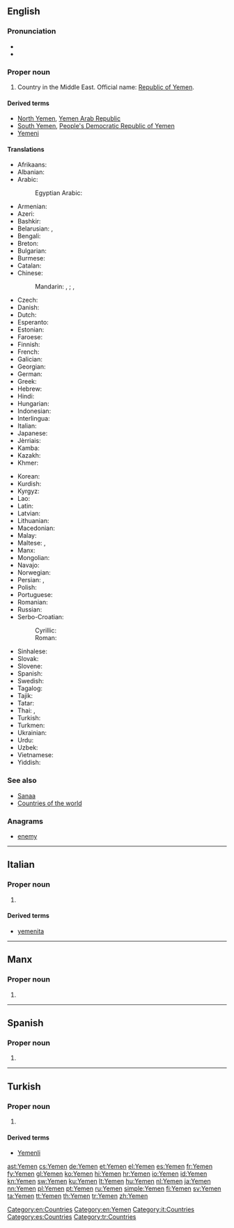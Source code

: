 {{also|Ýemen|Yémen|Yəmən}}
==English==
{{wikipedia}}

===Pronunciation===
* {{audio|En-us-Yemen.ogg|Audio (US)}}
* {{rhymes|ɛmən}}

===Proper noun===
{{en-proper noun}}

# Country in the Middle East. Official name: [[Republic of Yemen]].

====Derived terms====
* [[North Yemen]], [[Yemen Arab Republic]]
* [[South Yemen]], [[People's Democratic Republic of Yemen]]
* [[Yemeni]]

====Translations====
{{trans-top|Republic of Yemen}}
* Afrikaans: {{t|af|Jemen}}
* Albanian: {{t|sq|Jemeni}}
* Arabic: {{t|ar|اليمن|m|f|tr=al-yáman}}
*: Egyptian Arabic: {{t|arz|اليمن|f|tr=el yaman|sc=Arab}}
* Armenian: {{t|hy|Եմեն|tr=Emen}}
* Azeri: {{t|az|Yəmən}}
* Bashkir: {{t|ba|Йәмән|tr=Yəmən|sc=Cyrl}}
* Belarusian: {{t|be|Емен|m|tr=Jémen|sc=Cyrl}}, {{t|be|Емэн|m|tr=Jémen|sc=Cyrl}}
* Bengali: {{t|bn|ইয়েমেন|tr=iẏemen|sc=Beng}}
* Breton: {{t|br|Yemen}}
* Bulgarian: {{t|bg|Йемен|m|tr=Jémen}}
* Burmese: {{t|my|ယီမင္|tr=yimĩ|sc=Mymr}}
* Catalan: {{t+|ca|Iemen|m}}
* Chinese:
*: Mandarin: {{t|cmn|也門|sc=Hani}}, {{t|cmn|也门|tr=Yěmén|sc=Hani}}; {{qualifier|Taiwan}} {{t|cmn|葉門|sc=Hani}}, {{t|cmn|叶门|tr=Yèmén|sc=Hani}}
* Czech: {{t+|cs|Jemen|m}}
* Danish: {{t|da|Yemen}}
* Dutch: {{t+|nl|Jemen}}
* Esperanto: {{t|eo|Jemeno}}
* Estonian: {{t+|et|Jeemen}}
* Faroese: {{t|fo|Jemen|n}}
* Finnish: {{t+|fi|Jemen}}
* French: {{t+|fr|Yémen|m}}
* Galician: {{t+|gl|Iemen|m}}
* Georgian: {{t|ka|იემენი|tr=iemeni|sc=Geor}}
* German: {{t+|de|Jemen|n}}
* Greek: {{t+|el|Υεμένη|f|tr=Yeméni}}
* Hebrew: {{t|he|תימן|f|tr=teman}}
* Hindi: {{t+|hi|यमन|tr=yaman}}
* Hungarian: {{t+|hu|Jemen}}
* Indonesian: {{t|id|Yaman}}
* Interlingua: {{t|ia|Yemen}}
* Italian: {{t|it|Yemen|m}}
* Japanese: {{t|ja|イエメン|tr=Iemen}}
* Jèrriais: {{t|roa-jer|Yemen|m}}
* Kamba: {{t|kam|Yemen}}
* Kazakh: {{t|kk|Йемен|tr=Yemen|sc=Cyrl}}
* Khmer: {{t|km|យេមែន|tr=yeimɛɛn|sc=Khmr}}
{{trans-mid}}
* Korean: {{t+|ko|예멘|tr=Yemen|sc=Hang}}
* Kurdish: {{t+|ku|Yemen}}
* Kyrgyz: {{t|ky|Йемен|tr=Yemen|sc=Cyrl}}
* Lao: {{t|lo|ເຢເມັນ|tr=yēmen|sc=Laoo}}
* Latin: {{t|la|Iemenia}}
* Latvian: {{t+|lv|Jemena}}
* Lithuanian: {{t+|lt|Jemenas|m}}
* Macedonian: {{t+|mk|Јемен|m|tr=Jémen}}
* Malay: {{t|ms|Yaman}}
* Maltese: {{t|mt|Jemen}}, {{t|mt|Jemen}}
* Manx: {{t|gv|Yeamen|f|alt=Yn Yeamen}}
* Mongolian: {{t|mn|Йемен|tr=Jemen|sc=Cyrl}}
* Navajo: {{t|nv|Shádiʼááhjí Ásáí bikéyah}}
* Norwegian: {{t+|no|Jemen}}
* Persian: {{t+|fa|یمن|tr=Yaman}}, {{t+|fa|هاماوران|tr=Hâmâvarân|sc=fa-Arab}}
* Polish: {{t+|pl|Jemen|m}}
* Portuguese: {{t+|pt|Iémen|m}}
* Romanian: {{t|ro|Yemen|n}}
* Russian: {{t+|ru|Йемен|m|tr=Jémen}}
* Serbo-Croatian:
*: Cyrillic: {{t|sh|Јемен|m}}
*: Roman: {{t|sh|Jemen|m}}
* Sinhalese: {{t|si|යේමනය|tr=yēmanaya|sc=Sinh}}
* Slovak: {{t|sk|Jemen|m}}
* Slovene: {{t|sl|Jémen|m}}
* Spanish: {{t+|es|Yemen|m}}
* Swedish: {{t+|sv|Jemen}}
* Tagalog: {{t|tl|Yemen}}
* Tajik: {{t|tg|Яман|tr=Yaman|sc=Cyrl}}
* Tatar: {{t|tt|Йәмән|tr=Yämän|sc=Cyrl}}
* Thai: {{t|th|ประเทศเยเมน|tr=bprà-tâyt yay-mayn}}, {{t+|th|เยเมน|tr=yaymayn|sc=Thai}}
* Turkish: {{t+|tr|Yemen}}
* Turkmen: {{t|tk|Ýemen}}
* Ukrainian: {{t+|uk|Ємен|m|tr=Jémen}}
* Urdu: {{t|ur|یمن|tr=yaman}}
* Uzbek: {{t+|uz|Yaman}}
* Vietnamese: {{t|vi|Yemen}}
* Yiddish: {{t|yi|תימן|tr=teyman|sc=Hebr}}
{{trans-bottom}}

===See also===
* [[Sanaa]]
* [[Appendix:Countries of the world|Countries of the world]]

===Anagrams===
* [[enemy#English|enemy]]

[[Category:en:Countries]]
[[Category:en:Yemen]]

----

==Italian==
{{wikipedia|lang=it}}

===Proper noun===
{{it-proper noun|m}}

# {{l|en|Yemen}}

====Derived terms====
* [[yemenita]]

[[Category:it:Countries]]

----

==Manx==

===Proper noun===
{{head|gv|proper noun|g=f|head=Yn Yemen}}

# {{alternative form of|Yeaman|lang=gv}}

----

==Spanish==
{{wikipedia|lang=es}}

===Proper noun===
{{es-proper noun}}

# {{l|en|Yemen}}

[[Category:es:Countries]]

----

==Turkish==

===Proper noun===
{{tr-proper noun}}

# {{l|en|Yemen}}

====Derived terms====
* [[Yemenli]]

[[Category:tr:Countries]]

[[ast:Yemen]]
[[cs:Yemen]]
[[de:Yemen]]
[[et:Yemen]]
[[el:Yemen]]
[[es:Yemen]]
[[fr:Yemen]]
[[fy:Yemen]]
[[gl:Yemen]]
[[ko:Yemen]]
[[hi:Yemen]]
[[hr:Yemen]]
[[io:Yemen]]
[[id:Yemen]]
[[kn:Yemen]]
[[sw:Yemen]]
[[ku:Yemen]]
[[lt:Yemen]]
[[hu:Yemen]]
[[nl:Yemen]]
[[ja:Yemen]]
[[nn:Yemen]]
[[pl:Yemen]]
[[pt:Yemen]]
[[ru:Yemen]]
[[simple:Yemen]]
[[fi:Yemen]]
[[sv:Yemen]]
[[ta:Yemen]]
[[tt:Yemen]]
[[th:Yemen]]
[[tr:Yemen]]
[[zh:Yemen]]